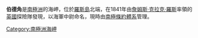{{unreferenced|time=2013-10-27T04:49:59+00:00}}
{{coord|77|10|S|166|41|E|display=title}}

'''伯德角'''是[[南極洲|南極洲]]的海岬，位於[[羅斯島|羅斯島]]北端，在1841年由[[詹姆斯·克拉克·羅斯|詹姆斯·克拉克·羅斯]]率領的[[英國|英國]]探險隊發現，以海軍中尉命名，現時由[[南極條約體系|南極條約體系]]管理。

{{DEFAULTSORT:Cape Bird}}
[[Category:南極洲海岬|Category:南極洲海岬]]


{{RossIsland-geo-stub}}